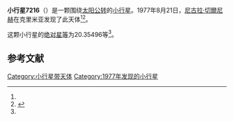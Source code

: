 {{Infobox planet
| bgcolour = #FFFFC0
| name = 7216 Ishkov
| symbol = 
| image = 
| caption = 
| discovery = yes
| discovery_ref = 
| discoverer = [[尼古拉·切爾尼赫|尼古拉·切爾尼赫]]
| discovery_site = [[克里米亚|克里米亚]] 
| discovered = 1977年8月21日
| designations = yes
| mp_name = 
| named_after = 
| alt_names = 1977 QQ2/ 1992 ES17 / 1993 TM40
| mp_category = [[主带小行星|主带小行星]]
| orbit_ref = <ref name="a">[http://ssd.jpl.nasa.gov/sbdb.cgi?sstr=7216 7216 Ishkov] {{Wayback|url=http://ssd.jpl.nasa.gov/sbdb.cgi?sstr=7216 |date=20201124023557 }}，小行星數據庫瀏覽器（JPL Small-Body Database Browser）－[[美国国家航空航天局|美国国家航空航天局]]喷气推进实验室</ref>
| epoch = 2456400.5 (2013年4月18日更新)
| aphelion = {{convert|2.5429175|AU|km|3|abbr=on|lk=out}}
| perihelion = {{convert|1.7729741|AU|km|3|abbr=on}}
| semimajor = {{convert|2.1579458|AU|km|3|abbr=on}}
| eccentricity = 0.1783973
| period = 1157.868448 [[日|日]]<br />3.17[[儒略年|儒略年]]
| avg_speed = 
| inclination = 2.01777
| asc_node = 277.57462
| mean_anomaly = 
| arg_peri = 20.35496
| satellites = 
| physical_characteristics = yes
| dimensions = 
| mass = 
| density = 
| surface_grav = 
| escape_velocity = 
| sidereal_day = 
| axial_tilt = 
| pole_ecliptic_lat = 
| pole_ecliptic_lon = 
| albedo = 
| temperatures= 
| temp_name1 = 
| mean_temp_1 = 
| max_temp_1 = 
| temp_name2 = 
| max_temp_2 = 
| spectral_type = 
| abs_magnitude = 20.35496
}}

'''小行星7216'''（{{lang-en|7216 Ishkov}}）是一颗围绕[[太阳|太阳]][[公转|公转]]的[[小行星|小行星]]。1977年8月21日，[[尼古拉·切爾尼赫|尼古拉·切爾尼赫]]在克里米亚发现了此天体<ref name="a" /><ref>{{cite news|title=小行星列表|url=http://cfa-www.harvard.edu/iau/lists/NumberedMPs.txt|accessdate=2013-07-08|newspaper=哈佛大学|archive-date=2008-05-17|archive-url=https://web.archive.org/web/20080517010638/http://cfa-www.harvard.edu/iau/lists/NumberedMPs.txt|dead-url=no}}</ref>。

这颗小行星的[[绝对星等|绝对星等]]为20.35496等<ref name="a" />。

==参考文献==
{{reflist}}
{{Minor Planet Number|[[小行星7215|小行星7215]]|[[小行星7217|小行星7217]]}}

{{小天体}}

[[Category:小行星带天体|Category:小行星带天体]]
[[Category:1977年发现的小行星|Category:1977年发现的小行星]]

{{asteroid-stub}}